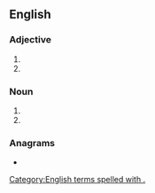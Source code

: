 {{also|Mech.|mech|měch}}
==English==

===Adjective===
{{en-adj|-}}

# {{abbreviation of|mechanical|lang=en}}
# {{abbreviation of|mechanized|lang=en}}

===Noun===
{{en-noun|mechs.}}

# {{abbreviation of|mechanic|lang=en}}
# {{abbreviation of|mechanics|lang=en}}

===Anagrams===
* {{anagrams|en|a=cehm|Chem.|chem|chem.}}

[[Category:English terms spelled with .]]